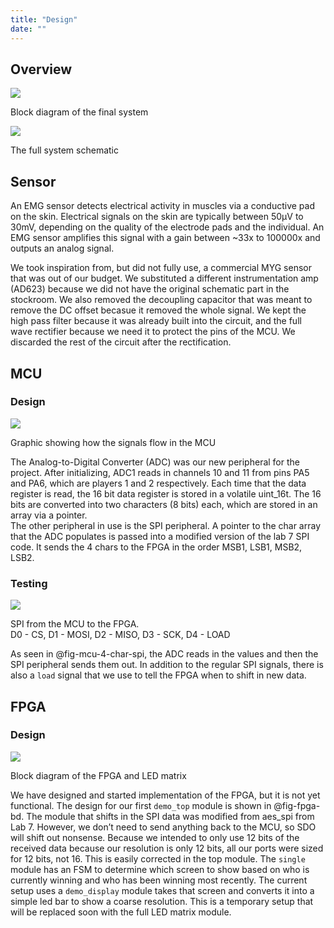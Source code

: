 ```yaml
---
title: "Design"
date: ""
---
```


## Overview

::: {#fig-overall-bd}
![](images/Overview%20Block%20Diagram.jpg)

Block diagram of the final system
:::

::: {#fig-overall-schematic}
![](images/project_schematic_revB.png)

The full system schematic
:::

## Sensor

An EMG sensor detects electrical activity in muscles via a conductive pad on the skin. Electrical signals on the skin are typically between 50μV to 30mV, depending on the quality of the electrode pads and the individual. An EMG sensor amplifies this signal with a gain between ~33x to 100000x and outputs an analog signal.

We took inspiration from, but did not fully use, a commercial MYG sensor that was out of our budget. We substituted a different instrumentation amp (AD623) because we did not have the original schematic part in the stockroom. We also removed the decoupling capacitor that was meant to remove the DC offset becasue it removed the whole signal. We kept the high pass filter because it was already built into the circuit, and the full wave rectifier because we need it to protect the pins of the MCU. We discarded the rest of the circuit after the rectification. \


## MCU
### Design

::: {#fig-mcu-overall-flow}
![](images/MCU_flow.png)

Graphic showing how the signals flow in the MCU
:::

The Analog-to-Digital Converter (ADC) was our new peripheral for the project. After initializing, ADC1 reads in channels 10 and 11 from pins PA5 and PA6, which are players 1 and 2 respectively. Each time that the data register is read, the 16 bit data register is stored in a volatile uint_16t. The 16 bits are converted into two characters (8 bits) each, which are stored in an array via a pointer. \
The other peripheral in use is the SPI peripheral. A pointer to the char array that the ADC populates is passed into a modified version of the lab 7 SPI code. It sends the 4 chars to the FPGA in the order MSB1, LSB1, MSB2, LSB2.\

### Testing
::: {#fig-mcu-4-char-spi}
![](images/4_char_spi.jpg)

SPI from the MCU to the FPGA.  
D0 - CS, D1 - MOSI, D2 - MISO, D3 - SCK, D4 - LOAD
:::
As seen in @fig-mcu-4-char-spi, the ADC reads in the values and then the SPI peripheral sends them out. In addition to the regular SPI signals, there is also a `load` signal that we use to tell the FPGA when to shift in new data.\

## FPGA
### Design

::: {#fig-fpga-bd}
![](images/FPGA%20Block%20Diagram%20Demo.jpg)

Block diagram of the FPGA and LED matrix
:::

We have designed and started implementation of the FPGA, but it is not yet functional. The design for our first `demo_top` module is shown in @fig-fpga-bd. The module that shifts in the SPI data was modified from aes_spi from Lab 7. However, we don't need to send anything back to the MCU, so SDO will shift out nonsense. Because we intended to only use 12 bits of the received data because our resolution is only 12 bits, all our ports were sized for 12 bits, not 16. This is easily corrected in the top module. The `single` module has an FSM to determine which screen to show based on who is currently winning and who has been winning most recently. The current setup uses a `demo_display` module takes that screen and converts it into a simple led bar to show a coarse resolution. This is a temporary setup that will be replaced soon with the full LED matrix module.\ 

